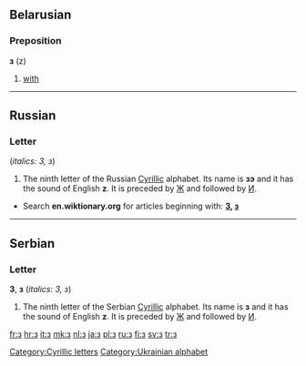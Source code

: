 {{also|э|є|З|3|ဒ|ع}}
==Belarusian==

===Preposition===
'''з''' (z)

# [[with]]

----

==Russian==

===Letter===
{{infl|ru|letter|lower case||upper case|З}} (''italics: З, з'')

# The ninth letter of the Russian [[Cyrillic]] alphabet. Its name is '''зэ''' {{IPAchar|(zɛ)}} and it has the sound of English '''z'''. It is preceded by [[ж|Ж]] and followed by [[и|И]].

* Search '''en.wiktionary.org''' for articles beginning with: '''[http://en.wiktionary.org/w/index.php?title=Special%3AAllpages&from=%D0%97&namespace=0 З], [http://en.wiktionary.org/w/index.php?title=Special%3AAllpages&from=%D0%B7&namespace=0 з]'''

----

==Serbian==

===Letter===
'''З''', '''з''' (''italics: З, з'')

# The ninth letter of the Serbian [[Cyrillic]] alphabet. Its name is '''з''' {{IPAchar|(zɛ)}} and it has the sound of English '''z'''. It is preceded by [[ж|Ж]] and followed by [[и|И]].

[[Category:Cyrillic letters]]
[[Category:Ukrainian alphabet]]

[[fr:з]]
[[hr:з]]
[[it:з]]
[[mk:з]]
[[nl:з]]
[[ja:з]]
[[pl:з]]
[[ru:з]]
[[fi:з]]
[[sv:з]]
[[tr:з]]
